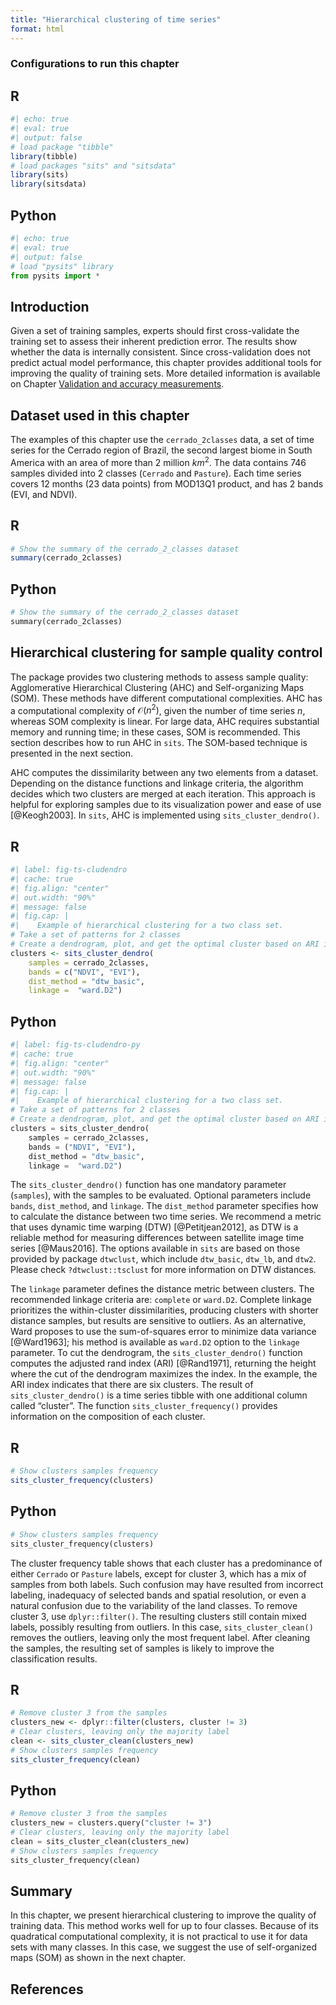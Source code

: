 ```yaml
---
title: "Hierarchical clustering of time series"
format: html
---
```


### Configurations to run this chapter{-}

:::{.panel-tabset}
## R
```r
#| echo: true
#| eval: true
#| output: false
# load package "tibble"
library(tibble)
# load packages "sits" and "sitsdata"
library(sits)
library(sitsdata)
```
## Python
```python
#| echo: true
#| eval: true
#| output: false
# load "pysits" library
from pysits import *
```
:::

## Introduction

Given a set of training samples, experts should first cross-validate the training set to assess their inherent prediction error. The results show whether the data is internally consistent. Since cross-validation does not predict actual model performance, this chapter provides additional tools for improving the quality of training sets. More detailed information is available on Chapter [Validation and accuracy measurements](https://e-sensing.github.io/sitsbook/validation-and-accuracy-measurements.html).

## Dataset used in this chapter

The examples of this chapter use the `cerrado_2classes` data, a set of time series for the Cerrado region of Brazil, the second largest biome in South America with an area of more than 2 million $km^2$. The data contains 746 samples divided into 2 classes (`Cerrado` and `Pasture`). Each time series covers 12 months (23 data points) from MOD13Q1 product, and has 2 bands (EVI, and NDVI).

:::{.panel-tabset}
## R
```r
# Show the summary of the cerrado_2_classes dataset
summary(cerrado_2classes)
```
## Python
```python
# Show the summary of the cerrado_2_classes dataset
summary(cerrado_2classes)
```
:::

## Hierarchical clustering for sample quality control

The package provides two clustering methods to assess sample quality: Agglomerative Hierarchical Clustering (AHC) and Self-organizing Maps (SOM). These methods have different computational complexities. AHC has a computational complexity of $\mathcal{O}(n^2)$, given the number of time series $n$, whereas SOM complexity is linear. For large data, AHC requires substantial memory and running time; in these cases, SOM is recommended. This section describes how to run AHC in `sits`. The SOM-based technique is presented in the next section.

AHC computes the dissimilarity between any two elements from a dataset. Depending on the distance functions and linkage criteria, the algorithm decides which two clusters are merged at each iteration. This approach is helpful for exploring samples due to its visualization power and ease of use [@Keogh2003]. In `sits`, AHC is implemented using `sits_cluster_dendro()`.

:::{.panel-tabset}
## R
```r
#| label: fig-ts-cludendro
#| cache: true
#| fig.align: "center"
#| out.width: "90%"
#| message: false
#| fig.cap: | 
#|    Example of hierarchical clustering for a two class set.
# Take a set of patterns for 2 classes
# Create a dendrogram, plot, and get the optimal cluster based on ARI index
clusters <- sits_cluster_dendro(
    samples = cerrado_2classes, 
    bands = c("NDVI", "EVI"),
    dist_method = "dtw_basic",
    linkage =  "ward.D2")
```
## Python
```python
#| label: fig-ts-cludendro-py
#| cache: true
#| fig.align: "center"
#| out.width: "90%"
#| message: false
#| fig.cap: | 
#|    Example of hierarchical clustering for a two class set.
# Take a set of patterns for 2 classes
# Create a dendrogram, plot, and get the optimal cluster based on ARI index
clusters = sits_cluster_dendro(
    samples = cerrado_2classes, 
    bands = ("NDVI", "EVI"),
    dist_method = "dtw_basic",
    linkage =  "ward.D2")
```
:::

The `sits_cluster_dendro()` function has one mandatory parameter (`samples`), with the samples to be evaluated. Optional parameters include `bands`, `dist_method`, and `linkage`. The `dist_method` parameter specifies how to calculate the distance between two time series. We recommend a metric that uses dynamic time warping (DTW) [@Petitjean2012], as DTW is a reliable method for measuring differences between satellite image time series [@Maus2016]. The options available in `sits` are based on those provided by package `dtwclust`, which include `dtw_basic`, `dtw_lb`, and `dtw2`. Please check `?dtwclust::tsclust` for more information on DTW distances.

The `linkage` parameter defines the distance metric between clusters. The recommended linkage criteria are: `complete` or `ward.D2`. Complete linkage prioritizes the within-cluster dissimilarities, producing clusters with shorter distance samples, but results are sensitive to outliers. As an alternative, Ward proposes to use the sum-of-squares error to minimize data variance [@Ward1963]; his method is available as `ward.D2` option to the `linkage` parameter.  To cut the dendrogram, the `sits_cluster_dendro()` function computes the adjusted rand index (ARI) [@Rand1971], returning the height where the cut of the dendrogram maximizes the index. In the example, the ARI index indicates that there are six clusters. The result of `sits_cluster_dendro()` is a time series tibble with one additional column called "cluster". The function `sits_cluster_frequency()` provides information on the composition of each cluster.

:::{.panel-tabset}
## R
```r
# Show clusters samples frequency
sits_cluster_frequency(clusters)
```
## Python
```python
# Show clusters samples frequency
sits_cluster_frequency(clusters)
```
:::

The cluster frequency table shows that each cluster has a predominance of either `Cerrado` or `Pasture` labels, except for cluster 3, which has a mix of samples from both labels. Such confusion may have resulted from incorrect labeling, inadequacy of selected bands and spatial resolution, or even a natural confusion due to the variability of the land classes. To remove cluster 3, use `dplyr::filter()`. The resulting clusters still contain mixed labels, possibly resulting from outliers. In this case, `sits_cluster_clean()` removes the outliers, leaving only the most frequent label. After cleaning the samples, the resulting set of samples is likely to improve the classification results.

:::{.panel-tabset}
## R
```r
# Remove cluster 3 from the samples
clusters_new <- dplyr::filter(clusters, cluster != 3)
# Clear clusters, leaving only the majority label
clean <- sits_cluster_clean(clusters_new)
# Show clusters samples frequency
sits_cluster_frequency(clean)
```
## Python
```python
# Remove cluster 3 from the samples
clusters_new = clusters.query("cluster != 3")
# Clear clusters, leaving only the majority label
clean = sits_cluster_clean(clusters_new)
# Show clusters samples frequency
sits_cluster_frequency(clean)
```
:::

## Summary 

In this chapter, we present hierarchical clustering to improve the quality of training data. This method works well for up to four classes. Because of its quadratical computational complexity, it is not practical to use it for data sets with many classes. In this case, we suggest the use of self-organized maps (SOM) as shown in the next chapter.

## References{-}

